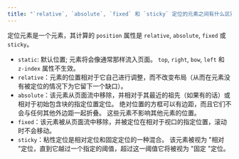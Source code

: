 ```yaml
---
title: "`relative`, `absolute`, `fixed` 和 `sticky` 定位的元素之间有什么区别？"
---
```


定位元素是一个元素，其计算的 `position` 属性是 `relative`, `absolute`, `fixed` 或 `sticky`。

-   `static`: 默认位置; 元素将会像通常那样流入页面。 `top`, `right`, `bow`, `left` 和 `z-index` 属性不生效。
-   `relative`：元素的位置相对于它自己进行调整，而不改变布局（从而在元素没有被定位的情况下为它留下一个缺口）。
-   `absolute`：该元素从页面流中移除，并相对于其最近的祖先（如果有的话）或相对于初始包含块的指定位置定位。 绝对位置的方框可以有边距，而且它们不会与任何其他外边距一起折叠。 这些元素不影响其他元素的位置。
-   `fixed`：该元素被从页面流中移除，并被定位在相对于视口的指定位置，滚动时不会移动。
-   `sticky`：粘性定位是相对定位和固定定位的一种混合。 该元素被视为 "相对 "定位，直到它越过一个指定的阈值，超过这一阈值它将被视为 "固定 "定位。
